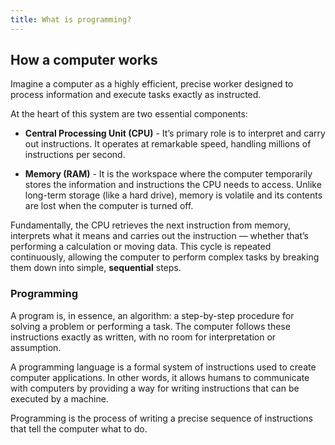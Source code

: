 ```yaml
---
title: What is programming?
---
```



## How a computer works

Imagine a computer as a highly efficient, precise worker designed to process information and execute tasks exactly as instructed.

At the heart of this system are two essential components: 

- **Central Processing Unit (CPU)** - It's primary role is to interpret and carry out instructions. It operates at remarkable speed, handling millions of instructions per second.

- **Memory (RAM)** - It is the workspace where the computer temporarily stores the information and instructions the CPU needs to access. Unlike long-term storage (like a hard drive), memory is volatile and its contents are lost when the computer is turned off.

Fundamentally, the CPU retrieves the next instruction from memory, interprets what it means and carries out the instruction — whether that's performing a calculation or moving data. This cycle is repeated continuously, allowing the computer to perform complex tasks by breaking them down into simple, **sequential** steps.

### Programming

A program is, in essence, an algorithm: a step-by-step procedure for solving a problem or performing a task. The computer follows these instructions exactly as written, with no room for interpretation or assumption.

A programming language is a formal system of instructions used to create computer applications. In other words, it allows humans to communicate with computers by providing a way for writing instructions that can be executed by a machine.

Programming is the process of writing a precise sequence of instructions that tell the computer what to do.

